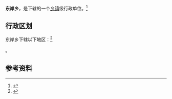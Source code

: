 {{中国乡级行政区|41/17/22/212/000}}

'''东岸乡'''，是{{PRC admin/fullname|41/17/22/212/000|3}}下辖的一个[[乡镇|乡镇]]级行政单位。<ref>{{PRC admin/ref sgc|{{PRC admin/parent|41/17/22/212/000}}}}</ref>

== 行政区划 ==

东岸乡下辖以下地区：<ref>{{PRC admin/ref sgc|41/17/22/212/000}}</ref>

{{PRC admin/children|41/17/22/212/000}}。

== 参考资料 ==

{{reflist}}

{{行政区划小作品}}
{{PRC admin/navcat|41/17/22/212/000}}